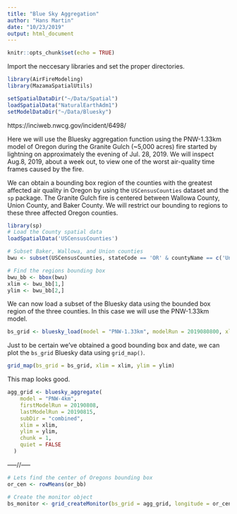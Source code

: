 ```yaml
---
title: "Blue Sky Aggregation"
author: "Hans Martin"
date: "10/23/2019"
output: html_document
---
```


```r
knitr::opts_chunk$set(echo = TRUE)
```

Import the neccesary libraries and set the proper directories. 
```r
library(AirFireModeling)
library(MazamaSpatialUtils)

setSpatialDataDir("~/Data/Spatial")
loadSpatialData("NaturalEarthAdm1")
setModelDataDir("~/Data/Bluesky")
```
https://inciweb.nwcg.gov/incident/6498/

Here we will use the Bluesky aggregation function using the PNW-1.33km model of Oregon during the Granite Gulch (~5,000 acres) fire started by lightning on approximately the evening of Jul. 28, 2019. We will inspect Aug.8, 2019, about a week out, to view one of the worst air-quality time frames caused by the fire.

We can obtain a bounding box region of the counties with the greatest affected air quality in Oregon by using the `USCensusCounties` dataset and the `sp` package. The Granite Gulch fire is centered between Wallowa County, Union County, and Baker County. We will restrict our bounding to regions to these three affected Oregon counties. 

```r
library(sp)
# Load the County spatial data
loadSpatialData('USCensusCounties')

# Subset Baker, Wallowa, and Union counties
bwu <- subset(USCensusCounties, stateCode == 'OR' & countyName == c('Union', 'Baker', 'Wallowa'))

# Find the regions bounding box
bwu_bb <- bbox(bwu)
xlim <- bwu_bb[1,]
ylim <- bwu_bb[2,]
```

We can now load a subset of the Bluesky data using the bounded box region of the three counties. In this case we will use the PNW-1.33km model. 
```r
bs_grid <- bluesky_load(model = "PNW-1.33km", modelRun = 2019080800, xlim = xlim, ylim = ylim)
```

Just to be certain we've obtained a good bounding box and date, we can plot the `bs_grid` Bluesky data using `grid_map()`. 
```r
grid_map(bs_grid = bs_grid, xlim = xlim, ylim = ylim)
```

This map looks good. 
```r
agg_grid <- bluesky_aggregate(
    model = "PNW-4km",
    firstModelRun = 20190808,
    lastModelRun = 20190815,
    subDir = "combined",
    xlim = xlim,
    ylim = ylim,
    chunk = 1,
    quiet = FALSE
  )
```

-----//-----

```r
# Lets find the center of Oregons bounding box
or_cen <- rowMeans(or_bb)

# Create the monitor object
bs_monitor <- grid_createMonitor(bs_grid = agg_grid, longitude = or_cen[1], latitude = or_cen[2], redius = 10000,  monitorID = 'Model Data', FUN = quantile, probs = 0.9, na.rm = TRUE)
```


